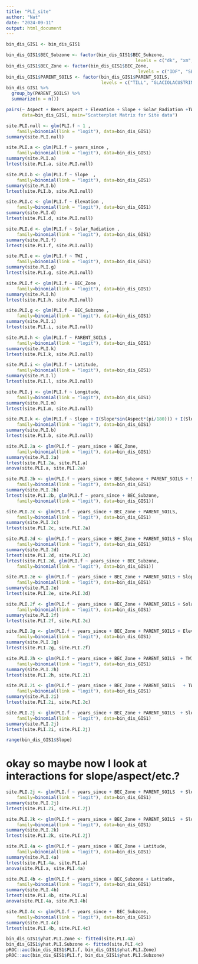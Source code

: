 ```yaml
---
title: "PLI_site"
author: "Nat"
date: "2024-09-11"
output: html_document
---
```


```r

bin_dis_GIS1 <- bin_dis_GIS1

bin_dis_GIS1$BEC_Subzone <- factor(bin_dis_GIS1$BEC_Subzone, 
                                                 levels = c("dk", "xm", "dc", "mk", "xc"))
bin_dis_GIS1$BEC_Zone <- factor(bin_dis_GIS1$BEC_Zone,
                                                  levels = c("IDF", "SBPS"))
bin_dis_GIS1$PARENT_SOILS <- factor(bin_dis_GIS1$PARENT_SOILS,
                                    levels = c("TILL", "GLACIOLACUSTRINE", "GLACIOFLUVIAL"))
bin_dis_GIS1 %>% 
  group_by(PARENT_SOILS) %>% 
  summarize(n = n())

```


```r
pairs(~ Aspect + Beers_aspect + Elevation + Slope + Solar_Radiation +TWI, 
      data=bin_dis_GIS1, main="Scatterplot Matrix for Site data")
```


```r
site.PLI.null <- glm(PLI.f ~ 1 ,
    family=binomial(link = "logit"), data=bin_dis_GIS1)
summary(site.PLI.null)

site.PLI.a <- glm(PLI.f ~ years_since ,
    family=binomial(link = "logit"), data=bin_dis_GIS1)
summary(site.PLI.a)
lrtest(site.PLI.a, site.PLI.null)

site.PLI.b <- glm(PLI.f ~ Slope  ,
    family=binomial(link = "logit"), data=bin_dis_GIS1)
summary(site.PLI.b)
lrtest(site.PLI.b, site.PLI.null)

site.PLI.c <- glm(PLI.f ~ Elevation ,
    family=binomial(link = "logit"), data=bin_dis_GIS1)
summary(site.PLI.d)
lrtest(site.PLI.d, site.PLI.null)

site.PLI.d <- glm(PLI.f ~ Solar_Radiation ,
    family=binomial(link = "logit"), data=bin_dis_GIS1)
summary(site.PLI.f)
lrtest(site.PLI.f, site.PLI.null)

site.PLI.e <- glm(PLI.f ~ TWI ,
    family=binomial(link = "logit"), data=bin_dis_GIS1)
summary(site.PLI.g)
lrtest(site.PLI.g, site.PLI.null)

site.PLI.f <- glm(PLI.f ~ BEC_Zone ,
    family=binomial(link = "logit"), data=bin_dis_GIS1)
summary(site.PLI.h)
lrtest(site.PLI.h, site.PLI.null)

site.PLI.g <- glm(PLI.f ~ BEC_Subzone ,
    family=binomial(link = "logit"), data=bin_dis_GIS1)
summary(site.PLI.i)
lrtest(site.PLI.i, site.PLI.null)

site.PLI.h <- glm(PLI.f ~ PARENT_SOILS ,
    family=binomial(link = "logit"), data=bin_dis_GIS1)
summary(site.PLI.k)
lrtest(site.PLI.k, site.PLI.null)

site.PLI.i <- glm(PLI.f ~ Latitude,
    family=binomial(link = "logit"), data=bin_dis_GIS1)
summary(site.PLI.l)
lrtest(site.PLI.l, site.PLI.null)

site.PLI.j <- glm(PLI.f ~ Longitude,
    family=binomial(link = "logit"), data=bin_dis_GIS1)
summary(site.PLI.m)
lrtest(site.PLI.m, site.PLI.null)

site.PLI.k <- glm(PLI.f ~ Slope + I(Slope*sin(Aspect*(pi/180))) + I(Slope*cos(Aspect*(pi/180))) ,
    family=binomial(link = "logit"), data=bin_dis_GIS1)
summary(site.PLI.b)
lrtest(site.PLI.b, site.PLI.null)

```

```r
site.PLI.2a <- glm(PLI.f ~ years_since + BEC_Zone,
    family=binomial(link = "logit"), data=bin_dis_GIS1)
summary(site.PLI.2a)
lrtest(site.PLI.2a, site.PLI.a)
anova(site.PLI.a, site.PLI.2a)

site.PLI.2b <- glm(PLI.f ~ years_since + BEC_Subzone + PARENT_SOILS + Slope + Slope*sin(Aspect*(pi/180)) + Slope*cos(Aspect*(pi/180)) ,
    family=binomial(link = "logit"), data=bin_dis_GIS1)
summary(site.PLI.2b)
lrtest(site.PLI.2b, glm(PLI.f ~ years_since + BEC_Subzone,
    family=binomial(link = "logit"), data=bin_dis_GIS1))

site.PLI.2c <- glm(PLI.f ~ years_since + BEC_Zone + PARENT_SOILS,
    family=binomial(link = "logit"), data=bin_dis_GIS1)
summary(site.PLI.2c)
lrtest(site.PLI.2c, site.PLI.2a)

site.PLI.2d <- glm(PLI.f ~ years_since + BEC_Zone + PARENT_SOILS + Slope + Slope*sin(Aspect*(pi/180)) + Slope*cos(Aspect*(pi/180)) ,
    family=binomial(link = "logit"), data=bin_dis_GIS1)
summary(site.PLI.2d)
lrtest(site.PLI.2d, site.PLI.2c)
lrtest(site.PLI.2d, glm(PLI.f ~ years_since + BEC_Subzone,
    family=binomial(link = "logit"), data=bin_dis_GIS1))

site.PLI.2e <- glm(PLI.f ~ years_since + BEC_Zone + PARENT_SOILS + Slope + I(Slope*sin(Aspect*(pi/180))) + I(Slope*cos(Aspect*(pi/180))) + Elevation,
    family=binomial(link = "logit"), data=bin_dis_GIS1)
summary(site.PLI.2e)
lrtest(site.PLI.2e, site.PLI.2d)

site.PLI.2f <- glm(PLI.f ~ years_since + BEC_Zone + PARENT_SOILS + Solar_Radiation,
    family=binomial(link = "logit"), data=bin_dis_GIS1)
summary(site.PLI.2f)
lrtest(site.PLI.2f, site.PLI.2c)

site.PLI.2g <- glm(PLI.f ~ years_since + BEC_Zone + PARENT_SOILS + Elevation+ Solar_Radiation,
    family=binomial(link = "logit"), data=bin_dis_GIS1)
summary(site.PLI.2g)
lrtest(site.PLI.2g, site.PLI.2f)

site.PLI.2h <- glm(PLI.f ~ years_since + BEC_Zone + PARENT_SOILS  + TWI +Elevation,
    family=binomial(link = "logit"), data=bin_dis_GIS1)
summary(site.PLI.2h)
lrtest(site.PLI.2h, site.PLI.2i)

site.PLI.2i <- glm(PLI.f ~ years_since + BEC_Zone + PARENT_SOILS   + TWI ,
    family=binomial(link = "logit"), data=bin_dis_GIS1)
summary(site.PLI.2i)
lrtest(site.PLI.2i, site.PLI.2c)

site.PLI.2j <- glm(PLI.f ~ years_since + BEC_Zone + PARENT_SOILS  + Slope ,
    family=binomial(link = "logit"), data=bin_dis_GIS1)
summary(site.PLI.2j)
lrtest(site.PLI.2i, site.PLI.2j)

range(bin_dis_GIS1$Slope)
```

# okay so maybe now I look at interactions for slope/aspect/etc.?
```r
site.PLI.2j <- glm(PLI.f ~ years_since + BEC_Zone + PARENT_SOILS  + Slope ,
    family=binomial(link = "logit"), data=bin_dis_GIS1)
summary(site.PLI.2j)
lrtest(site.PLI.2i, site.PLI.2j)

site.PLI.2k <- glm(PLI.f ~ years_since + BEC_Zone + PARENT_SOILS  + Slope + BEC_Zone*PARENT_SOILS,
    family=binomial(link = "logit"), data=bin_dis_GIS1)
summary(site.PLI.2k)
lrtest(site.PLI.2k, site.PLI.2j)
```
```r
site.PLI.4a <- glm(PLI.f ~ years_since + BEC_Zone + Latitude,
    family=binomial(link = "logit"), data=bin_dis_GIS1)
summary(site.PLI.4a)
lrtest(site.PLI.4a, site.PLI.a)
anova(site.PLI.a, site.PLI.4a)

site.PLI.4b <- glm(PLI.f ~ years_since + BEC_Subzone + Latitude,
    family=binomial(link = "logit"), data=bin_dis_GIS1)
summary(site.PLI.4b)
lrtest(site.PLI.4b, site.PLI.a)
anova(site.PLI.4a, site.PLI.4b)

site.PLI.4c <- glm(PLI.f ~ years_since +  BEC_Subzone,
    family=binomial(link = "logit"), data=bin_dis_GIS1)
summary(site.PLI.4c)
lrtest(site.PLI.4b, site.PLI.4c)

bin_dis_GIS1$yhat.PLI.Zone <- fitted(site.PLI.4a)
bin_dis_GIS1$yhat.PLI.Subzone <- fitted(site.PLI.4c)
pROC::auc(bin_dis_GIS1$PLI.f, bin_dis_GIS1$yhat.PLI.Zone)
pROC::auc(bin_dis_GIS1$PLI.f, bin_dis_GIS1$yhat.PLI.Subzone)

```


